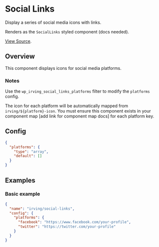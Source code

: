 <Meta title="WordPress Components/Social Links" />

# Social Links
Display a series of social media icons with links.

Renders as the `SocialLinks` styled component (docs needed).

[View Source](https://github.com/alleyinteractive/wp-irving/tree/master/inc/components/components/social-links).

## Overview
This component displays icons for social media platforms.

### Notes
Use the `wp_irving_social_links_platforms` filter to modify the `platforms` config.

The icon for each platform will be automatically mapped from `irving/${platform}-icon`. You must ensure this component exists in your component map [add link for component map docs] for each platform key.

## Config
```json
{
  "platforms": {
    "type": "array",
    "default": []
  }
}
```

## Examples

### Basic example
```json
{
  "name": "irving/social-links",
  "config": {
    "platforms": {
      "facebook": "https://www.facebook.com/your-profile",
      "twitter": "https://twitter.com/your-profile"
    }
  }
}
```
